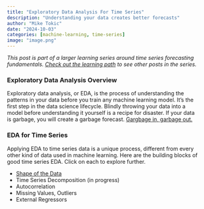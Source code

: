 ```yaml
---
title: "Exploratory Data Analysis For Time Series"
description: "Understanding your data creates better forecasts"
author: "Mike Tokic"
date: "2024-10-03"
categories: [machine-learning, time-series]
image: "image.png"
---
```


*This post is part of a larger learning series around time series forecasting fundamentals. [Check out the learning path](https://mftokic.github.io/posts/2024-09-25-ts-fundamentals/) to see other posts in the series.* 

### Exploratory Data Analysis Overview

Exploratory data analysis, or EDA, is the process of understanding the patterns in your data before you train any machine learning model. It's the first step in the data science lifecycle. Blindly throwing your data into a model before understanding it yourself is a recipe for disaster. If your data is garbage, you will create a garbage forecast. [Gargbage in, garbage out.](https://mftokic.github.io/posts/2024-04-08-time-series-garbage/) 

### EDA for Time Series

Applying EDA to time series data is a unique process, different from every other kind of data used in machine learning. Here are the building blocks of good time series EDA. Click on each to explore further. 

- [Shape of the Data](https://mftokic.github.io/posts/2024-10-15-ts-fundamentals-eda-data-shape/)
- Time Series Decomposition (in progress)
- Autocorrelation
- Missing Values, Outliers 
- External Regressors